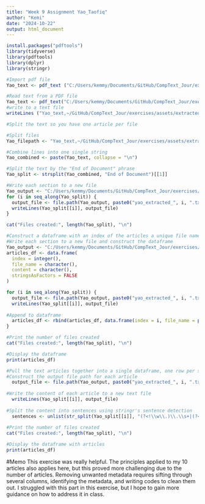 ```yaml
---
title: "Week 9 Assignment Yao_Taofiq"
author: "Kemi"
date: "2024-10-22"
output: html_document
---
```


```r
install.packages("pdftools")
library(tidyverse)
library(pdftools)
library(dplyr)
library(stringr)
```
```r
#Import pdf file
Yao_text <- pdf_text ("C:/Users/kemmy/Documents/GitHub/CompText_Jour/exercises/AI_yao_taufiq.PDF")
```


```r
#Read text from a PDF file
Yao_text <- pdf_text("C:/Users/kemmy/Documents/GitHub/CompText_Jour/exercises/AI_yao_taufiq.PDF")
#write to a text file
writeLines ("Yao_text,~/GitHub/CompText_Jour/exercises/assets/extracted_text/AI_yao_taufiq.txt")
```


```r
#Split the text so you have one article per file

#Split files
Yao_filepath <- "Yao_text,~/GitHub/CompText_Jour/exercises/assets/extracted_text/AI_yao_taufiq.txt"

#Combine lines into one single string
Yao_combined <- paste(Yao_text, collapse = "\n")

#Split the text by the "End of Document" phrase
Yao_split <- strsplit(Yao_combined, "End of Document")[[1]]

#Write each section to a new file
Yao_output <- "C:/Users/kemmy/Documents/GitHub/CompText_Jour/exercises/assets/extracted_text/"
for (i in seq_along(Yao_split)) {
  output_file <- file.path(Yao_output, paste0("yao_extracted_", i, ".txt"))
  writeLines(Yao_split[[i]], output_file)
}

cat("Files created:", length(Yao_split), "\n")
```
```r
#Construct a dataframe with an index of the articles a unique file name for each article
#Write each section to a new file and construct the dataframe
Yao_output <- "C:/Users/kemmy/Documents/GitHub/CompText_Jour/exercises/assets/extracted_text/"
articles_df <- data.frame(
  index = integer(),
  file_name = character(),
  content = character(),
  stringsAsFactors = FALSE
)

for (i in seq_along(Yao_split)) {
  output_file <- file.path(Yao_output, paste0("yao_extracted_", i, ".txt"))
  writeLines(Yao_split[[i]], output_file)
  
#Append to dataframe
  articles_df <- rbind(articles_df, data.frame(index = i, file_name = paste0("yao_extracted_", i, ".txt"), content = Yao_split[[i]], stringsAsFactors = FALSE))
}

#Print the number of files created
cat("Files created:", length(Yao_split), "\n")

#Display the dataframe
print(articles_df)
```

```r
#Pull the text articles together into a single dataframe, one row per sentence
#Construct the output file path for each article
  output_file <- file.path(Yao_output, paste0("yao_extracted_", i, ".txt"))
  
#Write the content of each article to a new text file
  writeLines(Yao_split[[i]], output_file)
  
#Split the content into sentences using stringr's sentence detection
  sentences <- unlist(str_split(Yao_split[[i]], "(?<!\\w\\.)\\.\\s+|(?<!\\w\\.)\\!\\s+|(?<!\\w\\.)\\?\\s+"))
  
#Print the number of files created
cat("Files created:", length(Yao_split), "\n")

#Display the dataframe with articles
print(articles_df)
```

#Memo
This exercise was really helpful. The principles applied to my 10 articles also applies here, but this proved more challenging due to the number of articles. Removing unwanted metadata requires sifting through several columns, identifying the metadata, and writing codes to clean them out. I struggled with this part in this exercise, but I hope to gain more guidance on how to address it in class.